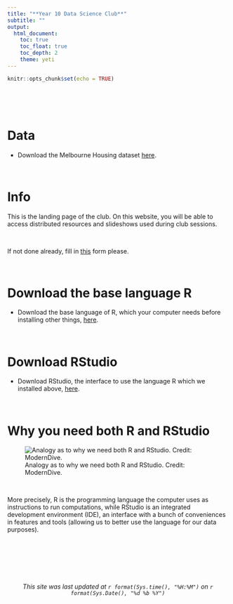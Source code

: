 ```yaml
---
title: "**Year 10 Data Science Club**"
subtitle: ""
output:
  html_document:
    toc: true
    toc_float: true
    toc_depth: 2
    theme: yeti
---
```


```r
knitr::opts_chunk$set(echo = TRUE)
```

<br>
<br>
<br>

# Data

* Download the Melbourne Housing dataset [here](https://www.kaggle.com/anthonypino/melbourne-housing-market).

<br>

# Info

This is the landing page of the club. On this website, you will be able to access distributed resources and slideshows used during club sessions.

<br>

If not done already, fill in [this](https://forms.gle/3xtChykNG3L4h34w8) form please.

<br>

# Download the base language R

* Download the base language of R, which your computer needs before installing other things, [here](https://cran.csiro.au/).

<br>

# Download RStudio

* Download RStudio, the interface to use the language R which we installed above, [here](https://www.rstudio.com/products/rstudio/download/#download).

<br>

# Why you need both R and RStudio

![Analogy as to why we need both R and RStudio. Credit: ModernDive. ](https://d33wubrfki0l68.cloudfront.net/0b4d0569b2ddf6147da90b110fbb2a17653c8b08/f06f3/images/shutterstock/r_vs_rstudio_1.png)

<br> 

More precisely, R is the programming language the computer uses as instructions to run computations, while RStudio is an integrated development environment (IDE), an interface with a bunch of conveniences in features and tools (allowing us to better use the language for our data purposes).



<br>
<br>
<br>
<br>
<br>

<center>*This site was last updated at `r format(Sys.time(), "%H:%M")` on `r format(Sys.Date(), "%d %b %Y")`*</center>